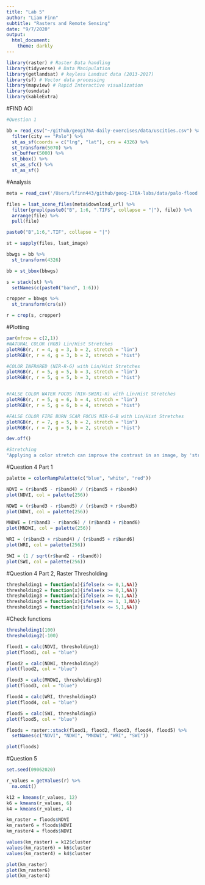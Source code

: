 ```yaml
---
title: "Lab 5"
author: "Liam Finn"
subtitle: "Rasters and Remote Sensing"
date: "9/7/2020"
output:
  html_document:
    theme: darkly
---
```


```r
library(raster) # Raster Data handling
library(tidyverse) # Data Manipulation
library(getlandsat) # keyless Landsat data (2013-2017)
library(sf) # Vector data processing
library(mapview) # Rapid Interactive visualization
library(osmdata)
library(kableExtra)
```
#FIND AOI
```r
#Question 1 

bb = read_csv("~/github/geog176A-daily-exercises/data/uscities.csv") %>% 
  filter(city == "Palo") %>% 
  st_as_sf(coords = c("lng", "lat"), crs = 4326) %>% 
  st_transform(5070) %>% 
  st_buffer(5000) %>% 
  st_bbox() %>% 
  st_as_sfc() %>% 
  st_as_sf()

```

#Analysis
```r
meta = read_csv('/Users/lfinn443/github/geog-176A-labs/data/palo-flood.csv')
```

```r
files = lsat_scene_files(meta$download_url) %>% 
  filter(grepl(paste0("B", 1:6, ".TIF$", collapse = "|"), file)) %>% 
  arrange(file) %>% 
  pull(file)
```
```r
paste0("B",1:6,".TIF", collapse = "|")
```

```r
st = sapply(files, lsat_image)
```
```r
bbwgs = bb %>% 
  st_transform(4326)

bb = st_bbox(bbwgs)
```

```r
s = stack(st) %>% 
  setNames(c(paste0("band", 1:6)))
```
```r
cropper = bbwgs %>% 
  st_transform(crs(s))
```
```r
r = crop(s, cropper)
```

#Plotting
```r
par(mfrow = c(2,1))
#NATURAL COLOR (RGB) Lin/Hist Stretches
plotRGB(r, r = 4, g = 3, b = 2, stretch = "lin")
plotRGB(r, r = 4, g = 3, b = 2, stretch = "hist")

#COLOR INFRARED (NIR-R-G) with Lin/Hist Stretches
plotRGB(r, r = 5, g = 5, b = 3, stretch = "lin")
plotRGB(r, r = 5, g = 5, b = 3, stretch = "hist")


#FALSE COLOR WATER FOCUS (NIR-SWIR1-R) with Lin/Hist Stretches
plotRGB(r, r = 5, g = 6, b = 4, stretch = "lin")
plotRGB(r, r = 5, g = 6, b = 4, stretch = "hist")

#FALSE COLOR FIRE BURN SCAR FOCUS NIR-G-B with Lin/Hist Stretches
plotRGB(r, r = 7, g = 5, b = 2, stretch = "lin")
plotRGB(r, r = 7, g = 5, b = 2, stretch = "hist")

dev.off()
```


```r
#Stretching
"Applying a color stretch can improve the contrast in an image, by 'stretching' the range of values that an image allows."
```

#Question 4 Part 1
```r
palette = colorRampPalette(c("blue", "white", "red"))

NDVI = (r$band5 - r$band4) / (r$band5 + r$band4)
plot(NDVI, col = palette(256))

NDWI = (r$band3 - r$band5) / (r$band3 + r$band5)
plot(NDWI, col = palette(256))

MNDWI = (r$band3 - r$band6) / (r$band3 + r$band6)
plot(MNDWI, col = palette(256))

WRI = (r$band3 + r$band4) / (r$band5 + r$band6)
plot(WRI, col = palette(256))

SWI = (1 / sqrt(r$band2 - r$band6))
plot(SWI, col = palette(256))
```

#Question 4 Part 2, Raster Thresholding

```r
thresholding1 = function(x){ifelse(x <= 0,1,NA)}
thresholding2 = function(x){ifelse(x >= 0,1,NA)}
thresholding3 = function(x){ifelse(x >= 0,1,NA)}
thresholding4 = function(x){ifelse(x >= 1, 1,NA)}
thresholding5 = function(x){ifelse(x <= 5,1,NA)}
```
#Check functions
```r
thresholding1(100)
thresholding2(-100)
```

```r
flood1 = calc(NDVI, thresholding1)
plot(flood1, col = "blue")

flood2 = calc(NDWI, thresholding2)
plot(flood2, col = "blue")

flood3 = calc(MNDWI, thresholding3)
plot(flood3, col = "blue")

flood4 = calc(WRI, thresholding4)
plot(flood4, col = "blue")

flood5 = calc(SWI, thresholding5)
plot(flood5, col = "blue")

floods = raster::stack(flood1, flood2, flood3, flood4, flood5) %>% 
  setNames(c("NDVI", "NDWI", "MNDWI", "WRI", "SWI"))

plot(floods)
```

#Question 5
```r
set.seed(09062020)

r_values = getValues(r) %>% 
  na.omit()

k12 = kmeans(r_values, 12)
k6 = kmeans(r_values, 6)
k4 = kmeans(r_values, 4)

km_raster = floods$NDVI
km_raster6 = floods$NDVI
km_raster4 = floods$NDVI

values(km_raster) = k12$cluster
values(km_raster6) = k6$cluster
values(km_raster4) = k4$cluster

plot(km_raster)
plot(km_raster6)
plot(km_raster4)
```

